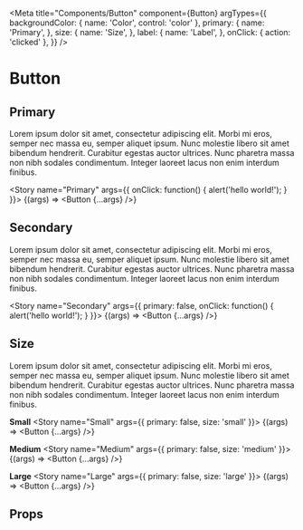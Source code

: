 
<Meta
    title="Components/Button"
    component={Button}
    argTypes={{
      backgroundColor: {
        name: 'Color',
        control: 'color'
      },
      primary: {
        name: 'Primary',
      },
      size: {
        name: 'Size',
      },
      label: {
        name: 'Label',
      },
      onClick: {
        action: 'clicked'
      },
    }}
/>

# Button

## Primary

Lorem ipsum dolor sit amet, consectetur adipiscing elit. Morbi mi eros, semper nec massa eu, semper aliquet ipsum. Nunc molestie libero sit amet bibendum hendrerit. Curabitur egestas auctor ultrices. Nunc pharetra massa non nibh sodales condimentum. Integer laoreet lacus non enim interdum finibus.

<Story
    name="Primary"
    args={{
      onClick: function() {
        alert('hello world!');
      }
    }}>
    {(args) => <Button {...args} />}
</Story>

## Secondary

Lorem ipsum dolor sit amet, consectetur adipiscing elit. Morbi mi eros, semper nec massa eu, semper aliquet ipsum. Nunc molestie libero sit amet bibendum hendrerit. Curabitur egestas auctor ultrices. Nunc pharetra massa non nibh sodales condimentum. Integer laoreet lacus non enim interdum finibus.

<Story
    name="Secondary"
    args={{
      primary: false,
      onClick: function() {
        alert('hello world!');
      }
    }}>
    {(args) => <Button {...args} />}
</Story>

## Size

Lorem ipsum dolor sit amet, consectetur adipiscing elit. Morbi mi eros, semper nec massa eu, semper aliquet ipsum. Nunc molestie libero sit amet bibendum hendrerit. Curabitur egestas auctor ultrices. Nunc pharetra massa non nibh sodales condimentum. Integer laoreet lacus non enim interdum finibus.

**Small**
<Story
    name="Small"
    args={{
      primary: false,
      size: 'small'
    }}>
    {(args) => <Button {...args} />}
</Story>

**Medium**
<Story
    name="Medium"
    args={{
      primary: false,
      size: 'medium'
    }}>
    {(args) => <Button {...args} />}
</Story>

**Large**
<Story
    name="Large"
    args={{
      primary: false,
      size: 'large'
    }}>
    {(args) => <Button {...args} />}
</Story>

## Props

<ArgsTable of={Button} />